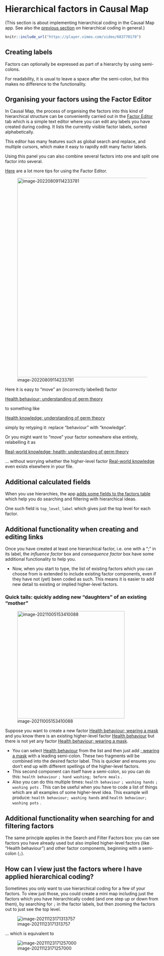 # Hierarchical factors in Causal Map{#xhierarchical-coding}

 (This section is about implementing hierarchical coding in the Causal Map app. See also the [previous section](#xsimplifying-with-hierarchical) on hierarchical coding in general.)

```r

knitr::include_url("https://player.vimeo.com/video/683770170")

```

## Creating labels

Factors can optionally be expressed as part of a hierarchy by using semi-colons.

For readability, it is usual to leave a space after the semi-colon, but this makes no difference to the functionality.

## Organising your factors using the Factor Editor

In Causal Map, the process of organising the factors into this kind of hierarchical structure can be conveniently carried out in the [Factor Editor](#xfactor-editor) tab which is a simple text editor where you can edit any labels you have created during coding. It lists the currently visible factor labels, sorted alphabetically.

This editor has many features such as global search and replace, and multiple cursors, which make it easy to rapidly edit many factor labels.

Using this panel you can also combine several factors into one and split one factor into several.

[Here](#xfactor-editor) are a lot more tips for using the Factor Editor.

![image-20220809114233781](_assets/image-20220809114233781.png){width=650}

Here it is easy to “move” an (incorrectly labelled) factor 

<u>Health behaviour; understanding of germ theory</u>

to something like

<u>Health knowledge; understanding of germ theory</u>

simply by retyping it: replace "behaviour" with "knowledge".

Or you might want to "move" your factor somewhere else entirely, relabelling it as

<u>Real-world knowledge; health; understanding of germ theory</u>

... without worrying whether the higher-level factor <u>Real-world knowledge</u> even exists elsewhere in your file.

## Additional calculated fields

When you use hierarchies, the app [adds some fields to the factors  table](#xcalculated-fields) which help you do searching and filtering with hierarchical ideas. 

One such field is `top_level_label` which gives just the top level for each factor. 

<!-- example-->

## Additional functionality when creating and editing links

Once you have created at least one hierarchical factor, i.e. one with a “;” in its label, the *influence factor* box and *consequence factor* box have some additional functionality to help you. 

- Now, when you start to type, the list of existing factors which you can choose from is extended to include existing factor components, even if they have not (yet) been coded as such. This means it is easier to add new detail to existing or implied higher-level factors.

### Quick tails: quickly adding new "daughters" of an existing "mother"{#xquick-tails}

![image-20211005153410088](_assets/image-20211005153410088.png){width=350}

Suppose you want to create a new factor <u>Health behaviour; wearing a mask</u>  and you know there is an existing higher-level factor <u>Health behaviour</u> but there is not yet any factor <u>Health behaviour; wearing a mask</u>.

  - You can select <u>Health behaviour</u> from the list and then just add <u>; wearing a mask</u> with a leading semi-colon. These two fragments will be combined into the desired factor label. This is quicker and ensures you don’t end up with different spellings of the higher-level factors. 
  - This second component can itself have a semi-colon, so you can do this: `health behaviour`  `; hand washing; before meals` . 
  - Also you can do this multiple times: 
    `health behaviour`  `; washing hands`  `; washing pots` . 
    This can be useful when you have to code a list of things which are all examples of some higher-level idea.
    This example will produce:
    `health behaviour; washing hands` 
    and 
    `health behaviour; washing pots` . 

## Additional functionality when searching for and filtering factors

The same principle applies in the Search and Filter Factors box: you can see factors you have already used but also implied higher-level factors (like “Health behaviour”) and other factor components, beginning with a semi-colon (`;`). 

## How can I view just the factors where I have applied hierarchical coding?

Sometimes you only want to use hierarchical coding for a few of your factors. To view just those, you could create a mini map including just the factors which you have hierarchically coded (and one step up or down from them), by searching for `;` in the factor labels, but then zooming the factors out to just see the top level.

![image-20211123171313757](_assets/image-20211123171313757.png)

... which is equivalent to

![image-20211123171257000](_assets/image-20211123171257000.png)
